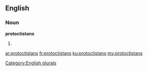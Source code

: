 ==English==

===Noun===
'''protoctistans'''

# {{plural of|[[protoctistan]]}}

[[Category:English plurals]]

[[ar:protoctistans]]
[[fr:protoctistans]]
[[ku:protoctistans]]
[[my:protoctistans]]